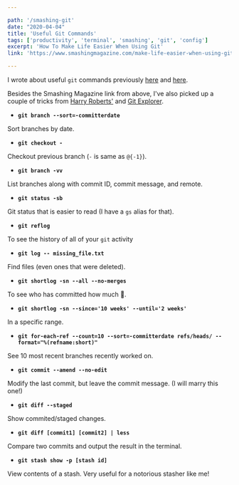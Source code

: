 ```yaml
---

path: '/smashing-git'
date: "2020-04-04"
title: 'Useful Git Commands'
tags: ['productivity', 'terminal', 'smashing', 'git', 'config']
excerpt: 'How To Make Life Easier When Using Git'
link: 'https://www.smashingmagazine.com/make-life-easier-when-using-git/'

---
```



I wrote about useful `git` commands previously [here](https://includejs.dev/git-mistakes) and [here](https://includejs.dev/analyze-git-logs).

Besides the Smashing Magazine link from above, I've also picked up a couple of tricks from [Harry Roberts'](https://csswizardry.com/2017/05/little-things-i-like-to-do-with-git/) and [Git Explorer](https://gitexplorer.com/).

- **`git branch --sort=-committerdate`**

Sort branches by date.

- **`git checkout -`**

Checkout previous branch (`-` is same as `@{-1}`).

- **`git branch -vv`**

List branches along with commit ID, commit message, and remote.

- **`git status -sb`**

Git status that is easier to read (I have a `gs` alias for that).

- **`git reflog`**

To see the history of all of your `git` activity

- **`git log -- missing_file.txt`**

Find files (even ones that were deleted).


- **`git shortlog -sn --all --no-merges`**

To see who has committed how much 💪.

- **`git shortlog -sn --since='10 weeks' --until='2 weeks'`**

In a specific range.

- **`git for-each-ref --count=10 --sort=-committerdate refs/heads/ --format="%(refname:short)"`**

See 10 most recent branches recently worked on.

- **`git commit --amend --no-edit`**

Modify the last commit, but leave the commit message. (I will marry this one!)

- **`git diff --staged`**

Show commited/staged changes.

- **`git diff [commit1] [commit2] | less`**

Compare two commits and output the result in the terminal.

- **`git stash show -p [stash id]`**

View contents of a stash. Very useful for a notorious stasher like me!